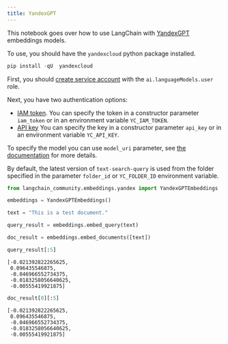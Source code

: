 ```yaml
---
title: YandexGPT
---
```


This notebook goes over how to use LangChain with [YandexGPT](https://cloud.yandex.com/en/services/yandexgpt) embeddings models.

To use, you should have the `yandexcloud` python package installed.

```python
pip install -qU  yandexcloud
```

First, you should [create service account](https://cloud.yandex.com/en/docs/iam/operations/sa/create) with the `ai.languageModels.user` role.

Next, you have two authentication options:

- [IAM token](https://cloud.yandex.com/en/docs/iam/operations/iam-token/create-for-sa).
    You can specify the token in a constructor parameter `iam_token` or in an environment variable `YC_IAM_TOKEN`.
- [API key](https://cloud.yandex.com/en/docs/iam/operations/api-key/create)
    You can specify the key in a constructor parameter `api_key` or in an environment variable `YC_API_KEY`.

To specify the model you can use `model_uri` parameter, see [the documentation](https://cloud.yandex.com/en/docs/yandexgpt/concepts/models#yandexgpt-embeddings) for more details.

By default, the latest version of `text-search-query` is used from the folder specified in the parameter `folder_id` or `YC_FOLDER_ID` environment variable.

```python
from langchain_community.embeddings.yandex import YandexGPTEmbeddings
```

```python
embeddings = YandexGPTEmbeddings()
```

```python
text = "This is a test document."
```

```python
query_result = embeddings.embed_query(text)
```

```python
doc_result = embeddings.embed_documents([text])
```

```python
query_result[:5]
```

```output
[-0.021392822265625,
 0.096435546875,
 -0.046966552734375,
 -0.0183258056640625,
 -0.00555419921875]
```

```python
doc_result[0][:5]
```

```output
[-0.021392822265625,
 0.096435546875,
 -0.046966552734375,
 -0.0183258056640625,
 -0.00555419921875]
```
